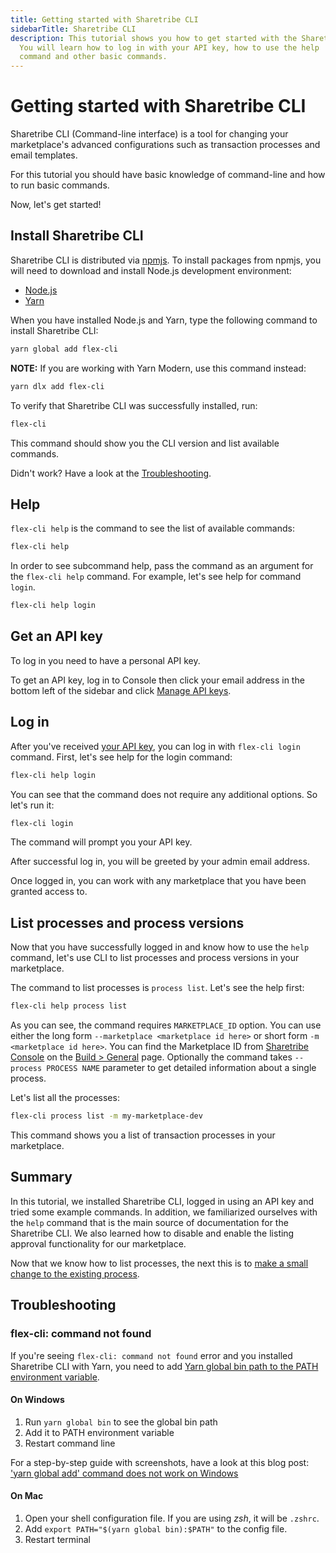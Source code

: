 ```yaml
---
title: Getting started with Sharetribe CLI
sidebarTitle: Sharetribe CLI
description: This tutorial shows you how to get started with the Sharetribe CLI.
  You will learn how to log in with your API key, how to use the help
  command and other basic commands.
---
```


# Getting started with Sharetribe CLI


<Asciinema recordingId="267478"></Asciinema>

Sharetribe CLI (Command-line interface) is a tool for changing your
marketplace's advanced configurations such as transaction processes and
email templates.

For this tutorial you should have basic knowledge of command-line and
how to run basic commands.

Now, let's get started!

## Install Sharetribe CLI

Sharetribe CLI is distributed via
[npmjs](https://www.npmjs.com/package/flex-cli). To install packages
from npmjs, you will need to download and install Node.js development
environment:

- [Node.js](https://nodejs.org/)
- [Yarn](https://classic.yarnpkg.com/en/docs/install)

When you have installed Node.js and Yarn, type the following command to
install Sharetribe CLI:

```bash
yarn global add flex-cli
```

**NOTE:** If you are working with Yarn Modern, use this command instead:

```bash
yarn dlx add flex-cli
```

To verify that Sharetribe CLI was successfully installed, run:

```bash
flex-cli
```

This command should show you the CLI version and list available
commands.

Didn't work? Have a look at the [Troubleshooting](#troubleshooting).

## Help

<Asciinema recordingId="267479"></Asciinema>

`flex-cli help` is the command to see the list of available commands:

```bash
flex-cli help
```

In order to see subcommand help, pass the command as an argument for the
`flex-cli help` command. For example, let's see help for command
`login`.

```bash
flex-cli help login
```

## Get an API key

To log in you need to have a personal API key.

To get an API key, log in to Console then click your email address in
the bottom left of the sidebar and click
[Manage API keys](https://console.sharetribe.com/api-keys).

## Log in

<Asciinema recordingId="267480"></Asciinema>

After you've received [your API key](#get-an-api-key), you can log in
with `flex-cli login` command. First, let's see help for the login
command:

```bash
flex-cli help login
```

You can see that the command does not require any additional options. So
let's run it:

```bash
flex-cli login
```

The command will prompt you your API key.

After successful log in, you will be greeted by your admin email
address.

Once logged in, you can work with any marketplace that you have been
granted access to.

## List processes and process versions

<Asciinema recordingId="267481"></Asciinema>

Now that you have successfully logged in and know how to use the `help`
command, let's use CLI to list processes and process versions in your
marketplace.

The command to list processes is `process list`. Let's see the help
first:

```bash
flex-cli help process list
```

As you can see, the command requires `MARKETPLACE_ID` option. You can
use either the long form `--marketplace <marketplace id here>` or short
form `-m <marketplace id here>`. You can find the Marketplace ID from
[Sharetribe Console](https://console.sharetribe.com/) on the
[Build > General](https://console.sharetribe.com/general) page.
Optionally the command takes `--process PROCESS NAME` parameter to get
detailed information about a single process.

Let's list all the processes:

```bash
flex-cli process list -m my-marketplace-dev
```

This command shows you a list of transaction processes in your
marketplace.

## Summary

In this tutorial, we installed Sharetribe CLI, logged in using an API
key and tried some example commands. In addition, we familiarized
ourselves with the `help` command that is the main source of
documentation for the Sharetribe CLI. We also learned how to disable and
enable the listing approval functionality for our marketplace.

Now that we know how to list processes, the next this is to
[make a small change to the existing process](/how-to/transaction-process/edit-transaction-process-with-sharetribe-cli/).

## Troubleshooting

### flex-cli: command not found

If you're seeing `flex-cli: command not found` error and you installed
Sharetribe CLI with Yarn, you need to add
[Yarn global bin path to the PATH environment variable](https://classic.yarnpkg.com/en/docs/cli/global/#adding-the-install-location-to-your-path).

#### On Windows

1. Run `yarn global bin` to see the global bin path
2. Add it to PATH environment variable
3. Restart command line

For a step-by-step guide with screenshots, have a look at this blog
post:
['yarn global add' command does not work on Windows](https://sung.codes/blog/2017/12/30/yarn-global-add-command-not-work-windows/)

#### On Mac

1. Open your shell configuration file. If you are using _zsh_, it will
   be `.zshrc`.
2. Add `export PATH="$(yarn global bin):$PATH"` to the config file.
3. Restart terminal
